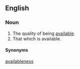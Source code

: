 ==English==
===Noun===
#The quality of being [[available]].
#That which is available.

====Synonyms====
[[availableness]]